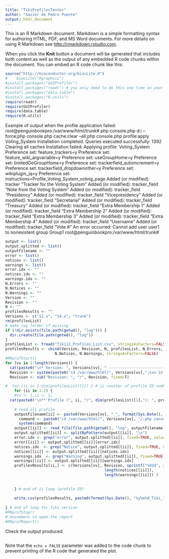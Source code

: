 ```yaml
---
title: "TikiProfilesTester"
author: "Xavier de Pedro Puente"
output: html_document
---
```


This is an R Markdown document. Markdown is a simple formatting syntax for authoring HTML, PDF, and MS Word documents. For more details on using R Markdown see <http://rmarkdown.rstudio.com>.

When you click the **Knit** button a document will be generated that includes both content as well as the output of any embedded R code chunks within the document. You can embed an R code chunk like this:

```r
source("http://bioconductor.org/biocLite.R")
#    biocLite("Rgraphviz")
#install.packages("GUIProfiler")
#install.packages("readr") # you only need to do this one time on your system
#install.packages("data.table")
#install.packages("R.utils")
require(readr)
require(GUIProfiler)
require(data.table)
require(R.utils)
```

Example of output when the profile application failed:
root@penguinbookpro:/var/www/html/trunk# php console.php d:i --force;php console.php cache:clear --all;php console.php profile:apply Voting_System
Installation completed.
Queries executed successfully: 1392
Clearing all caches
Installation failed:
Applying profile: Voting_System
Preference set: feature_trackers=y
Preference set: feature_wiki_argvariable=y
Preference set: useGroupHome=y
Preference set: limitedGoGroupHome=y
Preference set: trackerfield_autoincrement=y
Preference set: trackerfield_dropdownother=y
Preference set: wikiplugin_jq=y
Preference set: instructions=Profile_Voting_System_voting_page
Added (or modified): tracker "Tracker for the Voting System"
Added (or modified): tracker_field "Note from the Voting System"
Added (or modified): tracker_field "Presidency"
Added (or modified): tracker_field "Vicepresidency"
Added (or modified): tracker_field "Secretarial"
Added (or modified): tracker_field "Treasury"
Added (or modified): tracker_field "Extra Membership 1"
Added (or modified): tracker_field "Extra Membership 2"
Added (or modified): tracker_field "Extra Membership 3"
Added (or modified): tracker_field "Extra Membership 4"
Added (or modified): tracker_field "Username"
Added (or modified): tracker_field "Vote #"
An error occurred: Cannot add user user1 to nonexistent group Group1
root@penguinbookpro:/var/www/html/trunk# 


```r
output <- list()
output.splitted <- list()
outputFilename <- ""
error <- list()
notices <- list()
warnings <- list()
error.idx <- ""
notices.idx <- ""
warnings.idx <- ""
N.Errors <- ""
N.Notices <- ""
N.Warnings <- ""
Version <- ""
Revision <- ""
N <- ""
profilesResults <- ""
Versions <- c("12.x", "14.x", "trunk")
rm(profilesList)
# make log folder if missing
if (!dir.exists(file.path(getwd(), "log"))) {
  dir.create(file.path(getwd(), "log"))
}
profilesList <- fread("Tiki12_Profiles_List.csv", stringsAsFactors=FALSE, data.table=FALSE)
profilesResults <- cbind(Version, Revision, N, profilesList, N.Errors,
                      N.Notices, N.Warnings, stringsAsFactors=FALSE)
#RRprofStart()
for (vv in 1:length(Versions)) {
  cat(paste0("\n* Version: ", Versions[vv], " -------------------------------------- \n"))
  Revision <- system(paste0("cd /var/www/html/", Versions[vv],";svn info | grep Revision"), intern=TRUE)
  Revision <- sub("Revision: ", "r", Revision, fixed=T)

#  for (ii in 1:dim(profilesList)[1]) { # ii counter of profile ID number
    for (ii in 1:2) {
    #vv <- 1;ii <- 1;
  cat(paste0("\n** Profile (", ii, "/", dim(profilesList)[1],"): ", profilesList[ii,2], "\n"))
  
    # read all profile
    outputFilename[ii] <- paste0(Versions[vv], "_", format(Sys.Date(), "%y%m%d"), "_p", sprintf("%02d", ii), "_output_", profilesList[ii,2], ".txt")
      command <- paste0("cd /var/www/html/", Versions[vv], "/;php console.php d:i --force;php console.php cache:clear --all;php console.php profile:apply ", profilesList[ii,2], " > \"", file.path(getwd(), "log", outputFilename[ii]), "\" 2>&1")
      system(command)  
    output[[ii]] <- read_file(file.path(getwd(), "log", outputFilename[ii]))
    output.splitted[[ii]] <- splitByPattern(output[[ii]], "\n")
    error.idx <- grep("error", output.splitted[[ii]], fixed=TRUE, value=F)
    error[[ii]] <- output.splitted[[ii]][error.idx]
    notices.idx  <- grep("Notice", output.splitted[[ii]], fixed=TRUE, value=F)
    notices[[ii]] <- output.splitted[[ii]][notices.idx]
    warnings.idx  <- grep("Warning", output.splitted[[ii]], fixed=TRUE, value=F)
    warnings[[ii]] <- output.splitted[[ii]][warnings.idx]
    profilesResults[ii,] <- c(Versions[vv], Revision, sprintf("%02d", ii), profilesList[ii,1:2], length(error[[ii]]),
                                            length(notices[[ii]]), 
                                            length(warnings[[ii]]) )
  
    
    } # end of ii loop (profile ID)
  
    write.csv(profilesResults, paste0(format(Sys.Date(), "%y%m%d_Tiki_"), Versions[vv], "_ProfilesResults.csv"), row.names=F)
  
} # end of loop for Tiki version
#RRprofStop()
# Uncomment to open the report
#RRprofReport()

```

Check the output produced.

```r
```

Note that the `echo = FALSE` parameter was added to the code chunk to prevent printing of the R code that generated the plot.

